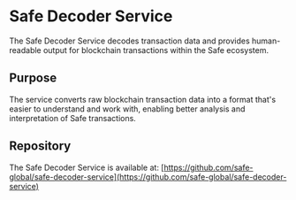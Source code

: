 # Safe Decoder Service

The Safe Decoder Service decodes transaction data and provides human-readable output for blockchain transactions within the Safe ecosystem.

## Purpose

The service converts raw blockchain transaction data into a format that's easier to understand and work with, enabling better analysis and interpretation of Safe transactions.

## Repository

The Safe Decoder Service is available at: [https://github.com/safe-global/safe-decoder-service](https://github.com/safe-global/safe-decoder-service)